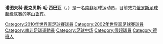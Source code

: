 {{Infobox Football biography 2
|     playername = 麦克贝斯·西巴亚<br>MacBeth Sibaya
|          image = [[File:MacBeth.JPG|200px]]
|       fullname = Ntuthuko MacBeth-Mao Sibaya
|    dateofbirth = {{birth date and age|1977|11|25|df=y}}
|    cityofbirth = [[納塔爾省|納塔爾省]][[德班|德班]]
| countryofbirth = {{ZAF-1961}}
|         height = {{height|m=1.75}}
|       position = [[中场|中场]]
|    currentclub = [[喀山鲁宾足球俱乐部|喀山鲁宾]] 
|     clubnumber = 6
|    youthyears1 =           |youthclubs1 = 德班阿斯顿维拉
|    youthyears2 =           |youthclubs2 = [[姆普马兰加黑色王牌足球俱乐部|姆普马兰加黑色王牌]]
|    youthyears3 = 1998–1999 |youthclubs3 = [[III._Kerületi_TVE|III. Kerületi]]
|         years1 = 1999–2002 |clubs1 = [[乔莫宇宙足球俱乐部|乔莫宇宙]]                  |caps1 = 59  |goals1 = 6
|         years2 = 2002–2003 |clubs2 = [[罗森博格足球俱乐部|罗森博格]]       |caps2 = 4   |goals2 = 0
|         years3 = 2003–     |clubs3 = [[喀山鲁宾足球俱乐部|喀山鲁宾]]   |caps3 = 125 |goals3 = 3<!-- LEAGUE GAMES ONLY - When you update this parameter, please update the pcupdate parameter! -->
| nationalyears1 = 2001– |nationalteam1 = [[南非国家足球队|南非]] |nationalcaps1 = 58 |nationalgoals1 = 0
|       pcupdate = 2010年4月25日
|       ntupdate = 2010年2月16日
}}
'''诺图夫科·麦克贝斯-毛·西巴亚'''（{{lang-en|'''Ntuthuko MacBeth-Mao Sibaya'''}}，{{bd|1977年|11月25日|||catIdx=Sibaya}}）是一名[[南非|南非]]足球运动员，目前效力[[俄罗斯足球超级联赛|俄罗斯足球超级联赛]]的[[喀山鲁宾足球俱乐部|喀山鲁宾]]。

{{2010年世界杯足球赛南非参赛名单}}
{{DEFAULTSORT:Sibaya, MacBeth}}
[[Category:2010年世界盃足球賽球員|Category:2010年世界盃足球賽球員]]
[[Category:2002年世界盃足球賽球員|Category:2002年世界盃足球賽球員]]
[[Category:南非足球運動員|Category:南非足球運動員]]
[[Category:足球中场|Category:足球中场]]
[[Category:俄超球員|Category:俄超球員]]
[[Category:德班人|Category:德班人]]